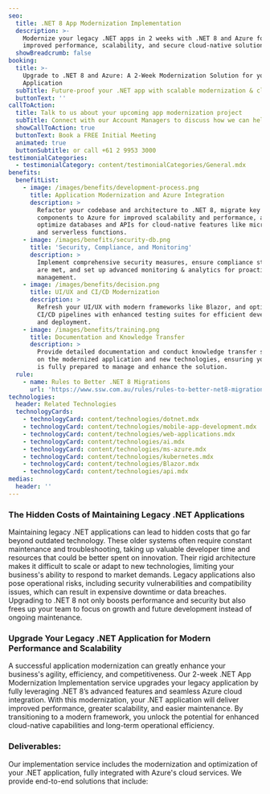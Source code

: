 ```yaml
---
seo:
  title: .NET 8 App Modernization Implementation
  description: >-
    Modernize your legacy .NET apps in 2 weeks with .NET 8 and Azure for
    improved performance, scalability, and secure cloud-native solutions.
  showBreadcrumb: false
booking:
  title: >-
    Upgrade to .NET 8 and Azure: A 2-Week Modernization Solution for your .NET
    Application
  subTitle: Future-proof your .NET app with scalable modernization & cloud services
  buttonText: ''
callToAction:
  title: Talk to us about your upcoming app modernization project
  subTitle: Connect with our Account Managers to discuss how we can help.
  showCallToAction: true
  buttonText: Book a FREE Initial Meeting
  animated: true
  buttonSubtitle: or call +61 2 9953 3000
testimonialCategories:
  - testimonialCategory: content/testimonialCategories/General.mdx
benefits:
  benefitList:
    - image: /images/benefits/development-process.png
      title: Application Modernization and Azure Integration
      description: >
        Refactor your codebase and architecture to .NET 8, migrate key
        components to Azure for improved scalability and performance, and
        optimize databases and APIs for cloud-native features like microservices
        and serverless functions.
    - image: /images/benefits/security-db.png
      title: 'Security, Compliance, and Monitoring'
      description: >
        Implement comprehensive security measures, ensure compliance standards
        are met, and set up advanced monitoring & analytics for proactive
        management.
    - image: /images/benefits/decision.png
      title: UI/UX and CI/CD Modernization
      description: >
        Refresh your UI/UX with modern frameworks like Blazor, and optimize
        CI/CD pipelines with enhanced testing suites for efficient development
        and deployment.
    - image: /images/benefits/training.png
      title: Documentation and Knowledge Transfer
      description: >
        Provide detailed documentation and conduct knowledge transfer sessions
        on the modernized application and new technologies, ensuring your team
        is fully prepared to manage and enhance the solution.
  rule:
    - name: Rules to Better .NET 8 Migrations
      url: 'https://www.ssw.com.au/rules/rules-to-better-net8-migrations/'
technologies:
  header: Related Technologies
  technologyCards:
    - technologyCard: content/technologies/dotnet.mdx
    - technologyCard: content/technologies/mobile-app-development.mdx
    - technologyCard: content/technologies/web-applications.mdx
    - technologyCard: content/technologies/ai.mdx
    - technologyCard: content/technologies/ms-azure.mdx
    - technologyCard: content/technologies/kubernetes.mdx
    - technologyCard: content/technologies/Blazor.mdx
    - technologyCard: content/technologies/api.mdx
medias:
  header: ''
---
```


### The Hidden Costs of Maintaining Legacy .NET Applications

Maintaining legacy .NET applications can lead to hidden costs that go far beyond outdated technology. These older systems often require constant maintenance and troubleshooting, taking up valuable developer time and resources that could be better spent on innovation. Their rigid architecture makes it difficult to scale or adapt to new technologies, limiting your business's ability to respond to market demands. Legacy applications also pose operational risks, including security vulnerabilities and compatibility issues, which can result in expensive downtime or data breaches. Upgrading to .NET 8 not only boosts performance and security but also frees up your team to focus on growth and future development instead of ongoing maintenance.

### &#x20;Upgrade Your Legacy .NET Application for Modern Performance and Scalability

A successful application modernization can greatly enhance your business's agility, efficiency, and competitiveness. Our 2-week .NET App Modernization Implementation service upgrades your legacy application by fully leveraging .NET 8’s advanced features and seamless Azure cloud integration. With this modernization, your .NET application will deliver improved performance, greater scalability, and easier maintenance. By transitioning to a modern framework, you unlock the potential for enhanced cloud-native capabilities and long-term operational efficiency.

<VideoEmbed url="https://www.youtube.com/watch?v=N9QOoTwOo_U" caption=".NET Migration Services | William Liebenberg | SSW Consulting (3 mins)" duration="" removeMargin={false} />

### Deliverables:

Our implementation service includes the modernization and optimization of your .NET application, fully integrated with Azure's cloud services. We provide end-to-end solutions that include:
